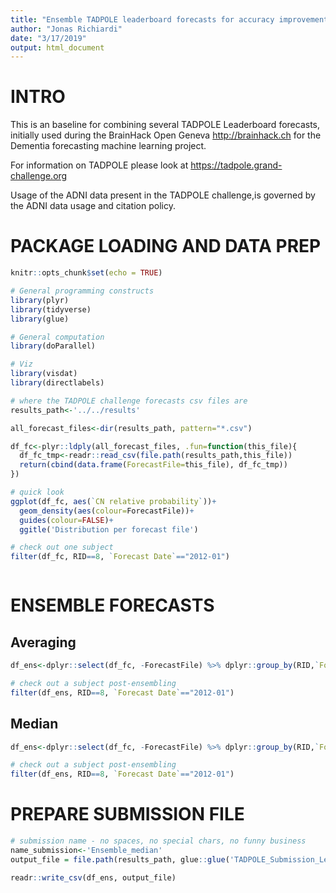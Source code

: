 ```yaml
---
title: "Ensemble TADPOLE leaderboard forecasts for accuracy improvement"
author: "Jonas Richiardi"
date: "3/17/2019"
output: html_document
---
```


# INTRO

This is an baseline for combining several TADPOLE Leaderboard forecasts, initially used during the BrainHack Open Geneva <http://brainhack.ch> for the Dementia forecasting machine learning project.

For information on TADPOLE please look at <https://tadpole.grand-challenge.org>

Usage of the ADNI data present in the TADPOLE challenge,is governed by the ADNI data usage and citation policy.

# PACKAGE LOADING AND DATA PREP

```r
knitr::opts_chunk$set(echo = TRUE)

# General programming constructs
library(plyr)
library(tidyverse)
library(glue)

# General computation
library(doParallel)

# Viz
library(visdat)
library(directlabels)

# where the TADPOLE challenge forecasts csv files are
results_path<-'../../results'

all_forecast_files<-dir(results_path, pattern="*.csv")

df_fc<-plyr::ldply(all_forecast_files, .fun=function(this_file){
  df_fc_tmp<-readr::read_csv(file.path(results_path,this_file))
  return(cbind(data.frame(ForecastFile=this_file), df_fc_tmp))
})

# quick look
ggplot(df_fc, aes(`CN relative probability`))+
  geom_density(aes(colour=ForecastFile))+
  guides(colour=FALSE)+
  ggitle('Distribution per forecast file')

# check out one subject
filter(df_fc, RID==8, `Forecast Date`=="2012-01")



```


# ENSEMBLE FORECASTS

## Averaging

```r

df_ens<-dplyr::select(df_fc, -ForecastFile) %>% dplyr::group_by(RID,`Forecast Month`,`Forecast Date`) %>% dplyr::summarise_if(is.numeric, mean, na.rm = TRUE) %>% ungroup()

# check out a subject post-ensembling
filter(df_ens, RID==8, `Forecast Date`=="2012-01")


```

## Median 

```r

df_ens<-dplyr::select(df_fc, -ForecastFile) %>% dplyr::group_by(RID,`Forecast Month`,`Forecast Date`) %>% dplyr::summarise_if(is.numeric, median, na.rm = TRUE) %>% ungroup()

# check out a subject post-ensembling
filter(df_ens, RID==8, `Forecast Date`=="2012-01")


```


# PREPARE SUBMISSION FILE 

```r

# submission name - no spaces, no special chars, no funny business
name_submission<-'Ensemble_median'
output_file = file.path(results_path, glue::glue('TADPOLE_Submission_Leaderboard_{name_submission}.csv'))

readr::write_csv(df_ens, output_file)


```

